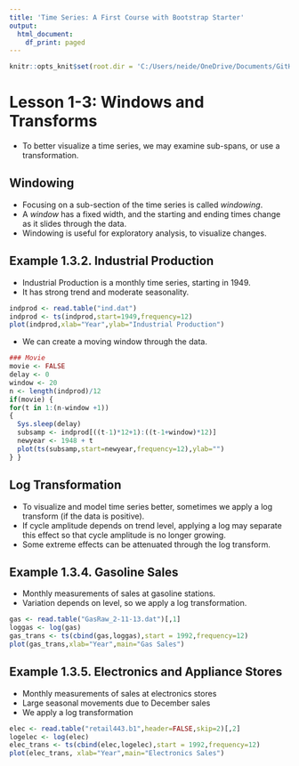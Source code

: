 ```yaml
---
title: 'Time Series: A First Course with Bootstrap Starter'
output:
  html_document:
    df_print: paged
---
```


```r
knitr::opts_knit$set(root.dir = 'C:/Users/neide/OneDrive/Documents/GitHub/BEwebinar/Data')
```

# Lesson 1-3: Windows and Transforms

- To better visualize a time series, we may examine sub-spans, or use a transformation.

## Windowing 

- Focusing on a sub-section of the time series is called *windowing*. 
- A *window* has a fixed width, and the starting and ending times change as it
slides through the data.
- Windowing is useful for exploratory analysis, to visualize changes.

## Example 1.3.2. Industrial Production

- Industrial Production is a monthly time series, starting in 1949.
- It has strong trend and moderate seasonality. 

```r
indprod <- read.table("ind.dat")
indprod <- ts(indprod,start=1949,frequency=12)
plot(indprod,xlab="Year",ylab="Industrial Production")
```

- We can create a moving window through the data.

```r
### Movie
movie <- FALSE
delay <- 0
window <- 20
n <- length(indprod)/12
if(movie) {
for(t in 1:(n-window +1))
{
  Sys.sleep(delay)
  subsamp <- indprod[((t-1)*12+1):((t-1+window)*12)]
  newyear <- 1948 + t
  plot(ts(subsamp,start=newyear,frequency=12),ylab="")
} }
```
 

## Log Transformation

- To visualize and model time series better, sometimes we apply a log transform (if the data is positive).
- If cycle amplitude depends on trend level, applying a log may separate this effect so that cycle amplitude is no longer growing.
- Some extreme effects can be attenuated through the log transform.

## Example 1.3.4. Gasoline Sales

- Monthly measurements of sales at gasoline stations.
- Variation depends on level, so we apply a log transformation.

```r
gas <- read.table("GasRaw_2-11-13.dat")[,1]
loggas <- log(gas)
gas_trans <- ts(cbind(gas,loggas),start = 1992,frequency=12)
plot(gas_trans,xlab="Year",main="Gas Sales")
```

## Example 1.3.5. Electronics and Appliance Stores

- Monthly measurements of sales at electronics stores
- Large seasonal movements due to December sales
- We apply a log transformation

```r
elec <- read.table("retail443.b1",header=FALSE,skip=2)[,2]
logelec <- log(elec)
elec_trans <- ts(cbind(elec,logelec),start = 1992,frequency=12)
plot(elec_trans, xlab="Year",main="Electronics Sales")
```

